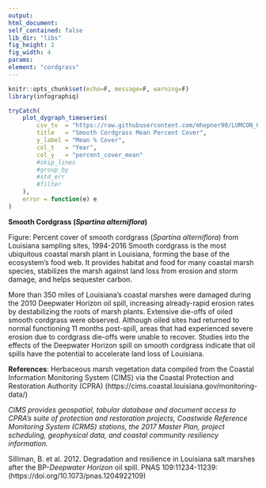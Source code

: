 ```yaml
---
output:
html_document:
self_contained: false
lib_dir: "libs"
fig_height: 2
fig_width: 4
params:
element: "cordgrass"
---
```


```r
knitr::opts_chunk$set(echo=F, message=F, warning=F)
library(infographiq)
```

<base target="_parent">


```r
tryCatch(
    plot_dygraph_timeseries(
        csv_tv  = "https://raw.githubusercontent.com/mhepner90/LUMCON_ODOTCOMM18/master/prep/data/spartina_transect.csv",
        title   = "Smooth Cordgrass Mean Percent Cover",
        y_label = "Mean % Cover",
        col_t   = "Year",
        col_y   = "percent_cover_mean"
        #skip_lines
        #group_by  
        #std_err   
        #filter
    ),
    error = function(e) e
)
```
**Smooth Cordgrass (*Spartina alterniflora*)**

Figure: Percent cover of smooth cordgrass (*Spartina alterniflora*) from Louisiana sampling sites, 1994-2016
Smooth cordgrass is the most ubiquitous coastal marsh plant in Louisiana, forming the base of the ecosystem’s food web. It provides habitat and food for many coastal marsh species, stabilizes the marsh against land loss from erosion and storm damage, and helps sequester carbon.

More than 350 miles of Louisiana’s coastal marshes were damaged during the 2010 Deepwater Horizon oil spill, increasing already-rapid erosion rates by destabilizing the roots of marsh plants. Extensive die-offs of oiled smooth cordgrass were observed. Although oiled sites had returned to normal functioning 11 months post-spill, areas that had experienced severe erosion due to cordgrass die-offs were unable to recover. Studies into the effects of the Deepwater Horizon spill on smooth cordgrass indicate that oil spills have the potential to accelerate land loss of Louisiana.

**References**: Herbaceous marsh vegetation data compiled from the Coastal Information Monitoring System (CIMS) via the Coastal Protection and Restoration Authority (CPRA) (https://cims.coastal.louisiana.gov/monitoring-data/)

*CIMS provides geospatial, tabular database and document access to CPRA’s suite of protection and restoration projects, Coastwide Reference Monitoring System (CRMS) stations, the 2017 Master Plan, project scheduling, geophysical data, and coastal community resiliency information.*

Silliman, B. et al. 2012. Degradation and resilience in Louisiana salt marshes after the BP-*Deepwater Horizon* oil spill. PNAS 109:11234-11239: (https://doi.org/10.1073/pnas.1204922109)
